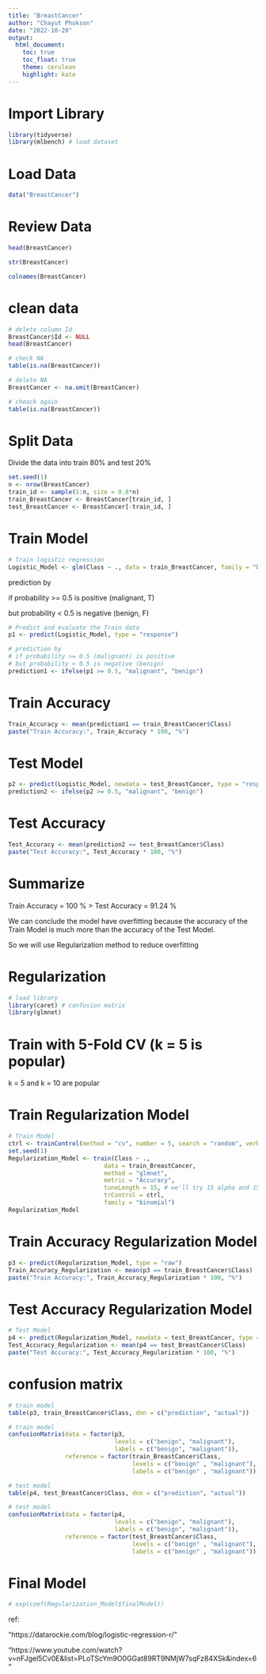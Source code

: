 ---
title: "BreastCancer"
author: "Chayut Phukson"
date: "2022-10-20"
output:
  html_document:
    toc: true
    toc_float: true
    theme: cerulean
    highlight: kate
---

# Import Library
```{r}
library(tidyverse)
library(mlbench) # load dataset
```

# Load Data
```{r}
data("BreastCancer")
```

# Review Data
```{r}
head(BreastCancer)
```

```{r}
str(BreastCancer)
```

```{r}
colnames(BreastCancer)
```

# clean data
```{r}
# delete column Id
BreastCancer$Id <- NULL
head(BreastCancer)
```

```{r}
# check NA
table(is.na(BreastCancer))
```

```{r}
# delete NA
BreastCancer <- na.omit(BreastCancer)

# cheack again
table(is.na(BreastCancer))
```

# Split Data
Divide the data into train 80% and test 20%
```{r}
set.seed(1)
n <- nrow(BreastCancer)
train_id <- sample(1:n, size = 0.8*n)
train_BreastCancer <- BreastCancer[train_id, ]
test_BreastCancer <- BreastCancer[-train_id, ]
```

# Train Model
```{r}
# Train logistic regression
Logistic_Model <- glm(Class ~ ., data = train_BreastCancer, family = "binomial")
```

prediction by

if probability >= 0.5 is positive (malignant, T)

but probability < 0.5 is negative (benign, F)
```{r}
# Predict and evaluate the Train data
p1 <- predict(Logistic_Model, type = "response")

# prediction by
# if probability >= 0.5 (malignant) is positive 
# but probability < 0.5 is negative (benign)
prediction1 <- ifelse(p1 >= 0.5, "malignant", "benign")
```

# Train Accuracy 
```{r}
Train_Accuracy <- mean(prediction1 == train_BreastCancer$Class)
paste("Train Accuracy:", Train_Accuracy * 100, "%")
```

# Test Model
```{r}
p2 <- predict(Logistic_Model, newdata = test_BreastCancer, type = "response")
prediction2 <- ifelse(p2 >= 0.5, "malignant", "benign")
```

# Test Accuracy 
```{r}
Test_Accuracy <- mean(prediction2 == test_BreastCancer$Class)
paste("Test Accuracy:", Test_Accuracy * 100, "%")
```

# Summarize 
Train Accuracy = 100 % > Test Accuracy = 91.24 %

We can conclude the model have overfitting because the accuracy of the Train Model is much more than the accuracy of the Test Model.

So we will use Regularization method to reduce overfitting

# Regularization
```{r}
# load library
library(caret) # confusion matrix
library(glmnet)
```

# Train with 5-Fold CV (k = 5 is popular)
k = 5 and k = 10 are popular

# Train Regularization Model
```{r}
# Train Model
ctrl <- trainControl(method = "cv", number = 5, search = "random", verboseIter = T) # we use random search
set.seed(1)
Regularization_Model <- train(Class ~ ., 
                           data = train_BreastCancer, 
                           method = "glmnet",
                           metric = "Accuracy",
                           tuneLength = 15, # we'll try 15 alpha and 15 lambda values
                           trControl = ctrl,
                           family = "binomial")
Regularization_Model
```

# Train Accuracy Regularization Model
```{r}
p3 <- predict(Regularization_Model, type = "raw")
Train_Accuracy_Regularization <- mean(p3 == train_BreastCancer$Class)
paste("Train Accuracy:", Train_Accuracy_Regularization * 100, "%")
```

# Test Accuracy Regularization Model
```{r}
# Test Model
p4 <- predict(Regularization_Model, newdata = test_BreastCancer, type = "raw")
Test_Accuracy_Regularization <- mean(p4 == test_BreastCancer$Class)
paste("Test Accuracy:", Test_Accuracy_Regularization * 100, "%")
```

# confusion matrix
```{r}
# train model
table(p3, train_BreastCancer$Class, dnn = c("prediction", "actual"))
```

```{r}
# train model
confusionMatrix(data = factor(p3, 
                              levels = c("benign", "malignant"), 
                              labels = c("benign", "malignant")), 
                reference = factor(train_BreastCancer$Class, 
                                   levels = c("benign" , "malignant"), 
                                   labels = c("benign" , "malignant")))
```

```{r}
# test model
table(p4, test_BreastCancer$Class, dnn = c("prediction", "actual"))
```

```{r}
# test model
confusionMatrix(data = factor(p4, 
                              levels = c("benign", "malignant"), 
                              labels = c("benign", "malignant")), 
                reference = factor(test_BreastCancer$Class, 
                                   levels = c("benign" , "malignant"), 
                                   labels = c("benign" , "malignant")))
```

# Final Model
```{r}
# exp(coef(Regularization_Model$finalModel))
```

ref:

"https://datarockie.com/blog/logistic-regression-r/"

"https://www.youtube.com/watch?v=nFJgel5Cv0E&list=PLoTScYm9O0GGat89RT9NMjW7sqFz84XSk&index=6"



